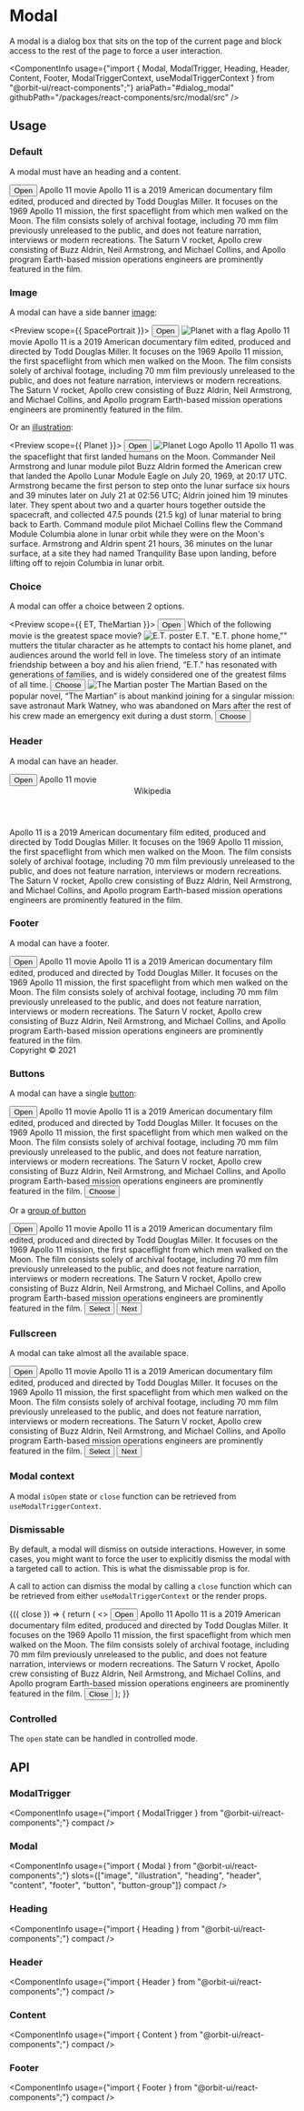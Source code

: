 
<Meta
    title="Components/Modal"
    id="modal"
/>

# Modal

<Tagline>A modal is a dialog box that sits on the top of the current page and block access to the rest of the page to force a user interaction.</Tagline>

<ComponentInfo
    usage={"import { Modal, ModalTrigger, Heading, Header, Content, Footer, ModalTriggerContext, useModalTriggerContext } from \"@orbit-ui/react-components\";"}
    ariaPath="#dialog_modal"
    githubPath="/packages/react-components/src/modal/src"
/>

## Usage

### Default

A modal must have an heading and a content.

<Preview>
    <Story name="default">
        <ModalTrigger>
            <Button>Open</Button>
            <Modal>
                <Heading>Apollo 11 movie</Heading>
                <Content>
                    <Paragraph>Apollo 11 is a 2019 American documentary film edited, produced and directed by Todd Douglas Miller. It focuses on the 1969 Apollo 11 mission, the first spaceflight from which men walked on the Moon.</Paragraph>
                    <Paragraph>The film consists solely of archival footage, including 70 mm film previously unreleased to the public, and does not feature narration, interviews or modern recreations. The Saturn V rocket, Apollo crew consisting of Buzz Aldrin, Neil Armstrong, and Michael Collins, and Apollo program Earth-based mission operations engineers are prominently featured in the film.</Paragraph>
                </Content>
            </Modal>
        </ModalTrigger>
    </Story>
</Preview>

### Image

A modal can have a side banner [image](?path=/story/chromatic-image--default):

<Preview scope={{ SpacePortrait }}>
    <Story name="image">
        <ModalTrigger>
            <Button>Open</Button>
            <Modal>
                <Image src={SpacePortrait} alt="Planet with a flag" />
                <Heading>Apollo 11 movie</Heading>
                <Content>
                    <Paragraph>Apollo 11 is a 2019 American documentary film edited, produced and directed by Todd Douglas Miller. It focuses on the 1969 Apollo 11 mission, the first spaceflight from which men walked on the Moon.</Paragraph>
                    <Paragraph>The film consists solely of archival footage, including 70 mm film previously unreleased to the public, and does not feature narration, interviews or modern recreations. The Saturn V rocket, Apollo crew consisting of Buzz Aldrin, Neil Armstrong, and Michael Collins, and Apollo program Earth-based mission operations engineers are prominently featured in the film.</Paragraph>
                </Content>
            </Modal>
        </ModalTrigger>
    </Story>
</Preview>

Or an [illustration](?path=/docs/illustration--horizontal):

<Preview scope={{ Planet }}>
    <Story name="illustration centered">
        <ModalTrigger>
            <Button>Open</Button>
            <Modal>
                <Illustration color="#7a49a5">
                    <Image src={Planet} alt="Planet Logo" />
                </Illustration>
                <Heading>Apollo 11</Heading>
                <Content>
                    <Paragraph>Apollo 11 was the spaceflight that first landed humans on the Moon. Commander Neil Armstrong and lunar module pilot Buzz Aldrin formed the American crew that landed the Apollo Lunar Module Eagle on July 20, 1969, at 20:17 UTC.</Paragraph>
                    <Paragraph>Armstrong became the first person to step onto the lunar surface six hours and 39 minutes later on July 21 at 02:56 UTC; Aldrin joined him 19 minutes later. They spent about two and a quarter hours together outside the spacecraft, and collected 47.5 pounds (21.5 kg) of lunar material to bring back to Earth. Command module pilot Michael Collins flew the Command Module Columbia alone in lunar orbit while they were on the Moon's surface. Armstrong and Aldrin spent 21 hours, 36 minutes on the lunar surface, at a site they had named Tranquility Base upon landing, before lifting off to rejoin Columbia in lunar orbit.</Paragraph>
                </Content>
            </Modal>
        </ModalTrigger>
    </Story>
</Preview>

### Choice

A modal can offer a choice between 2 options.

<Preview scope={{ ET, TheMartian }}>
    <Story name="choice">
        <ModalTrigger>
            <Button>Open</Button>
            <Modal>
                <Heading>Which of the following movie is the greatest space movie?</Heading>
                <Content>
                    <Card>
                        <Image src={ET} alt="E.T. poster" />
                        <Heading>E.T.</Heading>
                        <Content>"E.T. phone home,"" mutters the titular character as he attempts to contact his home planet, and audiences around the world fell in love. The timeless story of an intimate friendship between a boy and his alien friend, “E.T.” has resonated with generations of families, and is widely considered one of the greatest films of all time.</Content>
                        <Button>Choose</Button>
                    </Card>
                    <Card>
                        <Image src={TheMartian} alt="The Martian poster" />
                        <Heading>The Martian</Heading>
                        <Content>Based on the popular novel, “The Martian” is about mankind joining for a singular mission: save astronaut Mark Watney, who was abandoned on Mars after the rest of his crew made an emergency exit during a dust storm.</Content>
                        <Button>Choose</Button>
                    </Card>
                </Content>
            </Modal>
        </ModalTrigger>
    </Story>
</Preview>

### Header

A modal can have an header.

<Preview>
    <Story name="header">
        <ModalTrigger>
            <Button>Open</Button>
            <Modal>
                <Heading>Apollo 11 movie</Heading>
                <Header>
                    <TextLink href="https://en.wikipedia.org/wiki/Apollo_11_(2019_film)" external>Wikipedia</TextLink>
                </Header>
                <Content>
                    <Paragraph>Apollo 11 is a 2019 American documentary film edited, produced and directed by Todd Douglas Miller. It focuses on the 1969 Apollo 11 mission, the first spaceflight from which men walked on the Moon.</Paragraph>
                    <Paragraph>The film consists solely of archival footage, including 70 mm film previously unreleased to the public, and does not feature narration, interviews or modern recreations. The Saturn V rocket, Apollo crew consisting of Buzz Aldrin, Neil Armstrong, and Michael Collins, and Apollo program Earth-based mission operations engineers are prominently featured in the film.</Paragraph>
                </Content>
            </Modal>
        </ModalTrigger>
    </Story>
</Preview>

### Footer

A modal can have a footer.

<Preview>
    <Story name="footer">
        <ModalTrigger>
            <Button>Open</Button>
            <Modal>
                <Heading>Apollo 11 movie</Heading>
                <Content>
                    <Paragraph>Apollo 11 is a 2019 American documentary film edited, produced and directed by Todd Douglas Miller. It focuses on the 1969 Apollo 11 mission, the first spaceflight from which men walked on the Moon.</Paragraph>
                    <Paragraph>The film consists solely of archival footage, including 70 mm film previously unreleased to the public, and does not feature narration, interviews or modern recreations. The Saturn V rocket, Apollo crew consisting of Buzz Aldrin, Neil Armstrong, and Michael Collins, and Apollo program Earth-based mission operations engineers are prominently featured in the film.</Paragraph>
                </Content>
                <Footer>Copyright © 2021</Footer>
            </Modal>
        </ModalTrigger>
    </Story>
</Preview>

### Buttons

A modal can have a single [button](?path=/docs/button--default-story):

<Preview>
    <Story name="button">
        <ModalTrigger>
            <Button>Open</Button>
            <Modal>
                <Heading>Apollo 11 movie</Heading>
                <Content>
                    <Paragraph>Apollo 11 is a 2019 American documentary film edited, produced and directed by Todd Douglas Miller. It focuses on the 1969 Apollo 11 mission, the first spaceflight from which men walked on the Moon.</Paragraph>
                    <Paragraph>The film consists solely of archival footage, including 70 mm film previously unreleased to the public, and does not feature narration, interviews or modern recreations. The Saturn V rocket, Apollo crew consisting of Buzz Aldrin, Neil Armstrong, and Michael Collins, and Apollo program Earth-based mission operations engineers are prominently featured in the film.</Paragraph>
                </Content>
                <Button>Choose</Button>
            </Modal>
        </ModalTrigger>
    </Story>
</Preview>

Or a [group of button](?path=/docs/button--default-story#button-group)

<Preview>
    <Story name="button group">
        <ModalTrigger>
            <Button>Open</Button>
            <Modal>
                <Heading>Apollo 11 movie</Heading>
                <Content>
                    <Paragraph>Apollo 11 is a 2019 American documentary film edited, produced and directed by Todd Douglas Miller. It focuses on the 1969 Apollo 11 mission, the first spaceflight from which men walked on the Moon.</Paragraph>
                    <Paragraph>The film consists solely of archival footage, including 70 mm film previously unreleased to the public, and does not feature narration, interviews or modern recreations. The Saturn V rocket, Apollo crew consisting of Buzz Aldrin, Neil Armstrong, and Michael Collins, and Apollo program Earth-based mission operations engineers are prominently featured in the film.</Paragraph>
                </Content>
                <ButtonGroup>
                    <Button color="secondary">Select</Button>
                    <Button>Next</Button>
                </ButtonGroup>
            </Modal>
        </ModalTrigger>
    </Story>
</Preview>

### Fullscreen

A modal can take almost all the available space.

<Preview>
    <Story name="fullscreen">
        <ModalTrigger>
            <Button>Open</Button>
            <Modal fullscreen>
                <Heading>Apollo 11 movie</Heading>
                <Content>
                    <Paragraph>Apollo 11 is a 2019 American documentary film edited, produced and directed by Todd Douglas Miller. It focuses on the 1969 Apollo 11 mission, the first spaceflight from which men walked on the Moon.</Paragraph>
                    <Paragraph>The film consists solely of archival footage, including 70 mm film previously unreleased to the public, and does not feature narration, interviews or modern recreations. The Saturn V rocket, Apollo crew consisting of Buzz Aldrin, Neil Armstrong, and Michael Collins, and Apollo program Earth-based mission operations engineers are prominently featured in the film.</Paragraph>
                </Content>
                <ButtonGroup>
                    <Button color="secondary">Select</Button>
                    <Button>Next</Button>
                </ButtonGroup>
            </Modal>
        </ModalTrigger>
    </Story>
</Preview>

### Modal context

A modal `isOpen` state or `close` function can be retrieved from `useModalTriggerContext`.

<Preview filePath="/modal/docs/ModalContext" />

### Dismissable

By default, a modal will dismiss on outside interactions. However, in some cases, you might want to force the user to explicitly dismiss the modal with a targeted call to action. This is what the dismissable prop is for.

A call to action can dismiss the modal by calling a `close` function which can be retrieved from either `useModalTriggerContext` or the render props.

<Preview>
    <Story name="dismissable">
        <ModalTrigger dismissable={false}>
            {({ close }) => {
                return (
                    <>
                        <Button>Open</Button>
                        <Modal>
                            <Heading>Apollo 11</Heading>
                            <Content>
                                <Paragraph>Apollo 11 is a 2019 American documentary film edited, produced and directed by Todd Douglas Miller. It focuses on the 1969 Apollo 11 mission, the first spaceflight from which men walked on the Moon.</Paragraph>
                                <Paragraph>The film consists solely of archival footage, including 70 mm film previously unreleased to the public, and does not feature narration, interviews or modern recreations. The Saturn V rocket, Apollo crew consisting of Buzz Aldrin, Neil Armstrong, and Michael Collins, and Apollo program Earth-based mission operations engineers are prominently featured in the film.</Paragraph>
                            </Content>
                            <Button onClick={close}>Close</Button>
                        </Modal>
                    </>
                );
            }}
        </ModalTrigger>
    </Story>
</Preview>

### Controlled

The `open` state can be handled in controlled mode.

<Preview filePath="/modal/docs/ControlledModal" />

## API

### ModalTrigger

<ComponentInfo
    usage={"import { ModalTrigger } from \"@orbit-ui/react-components\";"}
    compact
/>

<ArgsTable of={InnerModalTrigger} sort="alpha" />

### Modal

<ComponentInfo
    usage={"import { Modal } from \"@orbit-ui/react-components\";"}
    slots={["image", "illustration", "heading", "header", "content", "footer", "button", "button-group"]}
    compact
/>

<ArgsTable of={InnerModal} sort="alpha" />

### Heading

<ComponentInfo
    usage={"import { Heading } from \"@orbit-ui/react-components\";"}
    compact
/>

<ArgsTable of={InnerHeading} sort="alpha" />

### Header

<ComponentInfo
    usage={"import { Header } from \"@orbit-ui/react-components\";"}
    compact
/>

<ArgsTable of={InnerHeader} sort="alpha" />

### Content

<ComponentInfo
    usage={"import { Content } from \"@orbit-ui/react-components\";"}
    compact
/>

<ArgsTable of={InnerContent} sort="alpha" />

### Footer

<ComponentInfo
    usage={"import { Footer } from \"@orbit-ui/react-components\";"}
    compact
/>

<ArgsTable of={InnerFooter} sort="alpha" />




